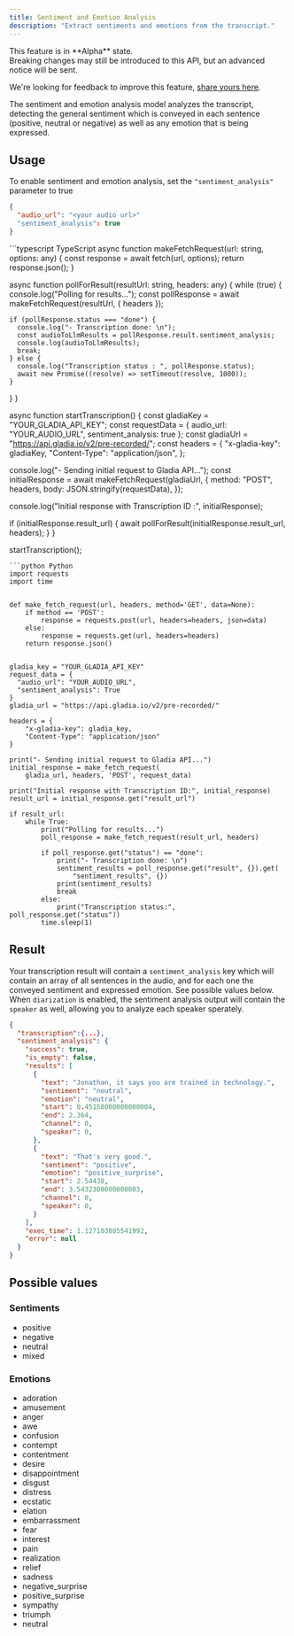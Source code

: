 ```yaml
---
title: Sentiment and Emotion Analysis
description: "Extract sentiments and emotions from the transcript."
---
```


<Note>
This feature is in **Alpha** state.<br/>
Breaking changes may still be introduced to this API, but an advanced notice will be sent. 

We're looking for feedback to improve this feature, [share yours here](https://gladiaio.typeform.com/feedback?typeform-source=app.gladia.io).
</Note>

The sentiment and emotion analysis model analyzes the transcript, detecting the general sentiment which is conveyed in each sentence (positive, neutral or negative) as well as any emotion that is being expressed.

## Usage
To enable sentiment and emotion analysis, set the `"sentiment_analysis"` parameter to true
```json request data
{
  "audio_url": "<your audio url>"
  "sentiment_analysis": true
}
```

<Accordion icon="code" title="Sample code">
<CodeGroup>
```typescript TypeScript
async function makeFetchRequest(url: string, options: any) {
  const response = await fetch(url, options);
  return response.json();
}

async function pollForResult(resultUrl: string, headers: any) {
  while (true) {
    console.log("Polling for results...");
    const pollResponse = await makeFetchRequest(resultUrl, { headers });

    if (pollResponse.status === "done") {
      console.log("- Transcription done: \n");
      const audioToLlmResults = pollResponse.result.sentiment_analysis;
      console.log(audioToLlmResults);
      break;
    } else {
      console.log("Transcription status : ", pollResponse.status);
      await new Promise((resolve) => setTimeout(resolve, 1000));
    }
  }
}

async function startTranscription() {
  const gladiaKey = "YOUR_GLADIA_API_KEY";
  const requestData = {
    audio_url: "YOUR_AUDIO_URL",
    sentiment_analysis: true
  };
  const gladiaUrl = "https://api.gladia.io/v2/pre-recorded/";
  const headers = {
    "x-gladia-key": gladiaKey,
    "Content-Type": "application/json",
  };

  console.log("- Sending initial request to Gladia API...");
  const initialResponse = await makeFetchRequest(gladiaUrl, {
    method: "POST",
    headers,
    body: JSON.stringify(requestData),
  });

  console.log("Initial response with Transcription ID :", initialResponse);

  if (initialResponse.result_url) {
    await pollForResult(initialResponse.result_url, headers);
  }
}

startTranscription();

````
```python Python
import requests
import time


def make_fetch_request(url, headers, method='GET', data=None):
    if method == 'POST':
        response = requests.post(url, headers=headers, json=data)
    else:
        response = requests.get(url, headers=headers)
    return response.json()


gladia_key = "YOUR_GLADIA_API_KEY"
request_data = {
  "audio_url": "YOUR_AUDIO_URL",
  "sentiment_analysis": True
}
gladia_url = "https://api.gladia.io/v2/pre-recorded/"

headers = {
    "x-gladia-key": gladia_key,
    "Content-Type": "application/json"
}

print("- Sending initial request to Gladia API...")
initial_response = make_fetch_request(
    gladia_url, headers, 'POST', request_data)

print("Initial response with Transcription ID:", initial_response)
result_url = initial_response.get("result_url")

if result_url:
    while True:
        print("Polling for results...")
        poll_response = make_fetch_request(result_url, headers)

        if poll_response.get("status") == "done":
            print("- Transcription done: \n")
            sentiment_results = poll_response.get("result", {}).get(
                "sentiment_results", {})
            print(sentiment_results)
            break
        else:
            print("Transcription status:", poll_response.get("status"))
        time.sleep(1)
````

</CodeGroup>
</Accordion>

## Result

Your transcription result will contain a `sentiment_analysis` key which will contain an array of all sentences in the audio, and for each one the conveyed sentiment and expressed emotion. See possible values below.
<Tip>
When `diarization` is enabled, the sentiment analysis output will contain the `speaker`  as well, allowing you to analyze each speaker sperately.
</Tip>
```json result
{
  "transcription":{...},
  "sentiment_analysis": {
    "success": true,
    "is_empty": false,
    "results": [
      {
        "text": "Jonathan, it says you are trained in technology.",
        "sentiment": "neutral",
        "emotion": "neutral",
        "start": 0.45158000000000004,
        "end": 2.364,
        "channel": 0,
        "speaker": 0,
      },
      {
        "text": "That's very good.",
        "sentiment": "positive",
        "emotion": "positive_surprise",
        "start": 2.54438,
        "end": 3.5432300000000003,
        "channel": 0,
        "speaker": 0,
      }
    ],
    "exec_time": 1.127103805541992,
    "error": null
  }
}
```


## Possible values

### Sentiments
  - positive
  - negative
  - neutral
  - mixed

### Emotions
  - adoration
  - amusement
  - anger
  - awe
  - confusion
  - contempt
  - contentment
  - desire
  - disappointment
  - disgust
  - distress
  - ecstatic
  - elation
  - embarrassment
  - fear
  - interest
  - pain
  - realization
  - relief
  - sadness
  - negative_surprise
  - positive_surprise
  - sympathy
  - triumph
  - neutral



